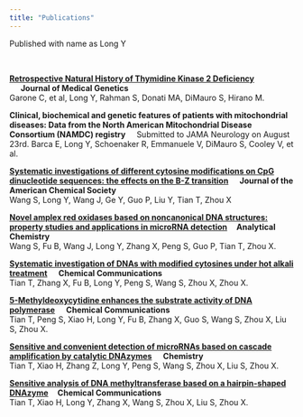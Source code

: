 ```yaml
---
title: "Publications"
---
```


Published with name as Long Y

&nbsp;
&nbsp;
&nbsp;
&nbsp;
&nbsp;
&nbsp;


**[Retrospective Natural History of Thymidine Kinase 2 Deficiency](https://jmg.bmj.com/content/55/8/515.long) \ \ \ \ \ \ Journal of Medical Genetics  **  <br /> 
Garone C, et al, Long Y, Rahman S, Donati MA, DiMauro S, Hirano M.

**Clinical, biochemical and genetic features of patients with mitochondrial diseases: Data from the North American Mitochondrial Disease Consortium (NAMDC) registry**  \ \ \ \ Submitted to JAMA Neurology on August 23rd.
Barca E, Long Y, Schoenaker R, Emmanuele V, DiMauro S, Cooley V, et al.

**[Systematic investigations of different cytosine modifications on CpG dinucleotide sequences: the effects on the B-Z transition](https://pubs.acs.org/doi/abs/10.1021/ja4107012)\ \ \ \ \ \ Journal of the American Chemical Society **   <br />
Wang S, Long Y, Wang J, Ge Y, Guo P, Liu Y, Tian T, Zhou X

**[Novel amplex red oxidases based on noncanonical DNA structures: property studies and applications in microRNA detection](https://pubs.acs.org/doi/10.1021/ac402535a)  \ \ \ \ Analytical Chemistry **  <br /> 
Wang S, Fu B, Wang J, Long Y, Zhang X, Peng S, Guo P, Tian T, Zhou X. 

**[Systematic investigation of DNAs with modified cytosines under hot alkali treatment](https://pubs.rsc.org/en/Content/ArticleLanding/2013/CC/c3cc45423a#!divAbstract) \ \ \ \  Chemical Communications**     <br /> 
Tian T, Zhang X, Fu B, Long Y, Peng S, Wang S, Zhou X, Zhou X. 

**[5-Methyldeoxycytidine enhances the substrate activity of DNA polymerase](https://pubs.rsc.org/en/Content/ArticleLanding/2013/CC/c3cc44017f#!divAbstract)  \ \ \ \  Chemical Communications**    <br /> 
Tian T, Peng S, Xiao H, Long Y, Fu B, Zhang X, Guo S, Wang S, Zhou X, Liu S, Zhou X.

**[Sensitive and convenient detection of microRNAs based on cascade amplification by catalytic DNAzymes](https://onlinelibrary.wiley.com/doi/full/10.1002/chem.201203344)  \ \ \ \  Chemistry**      <br /> 
Tian T, Xiao H, Zhang Z, Long Y, Peng S, Wang S, Zhou X, Liu S, Zhou X.

**[Sensitive analysis of DNA methyltransferase based on a hairpin-shaped DNAzyme](https://pubs.rsc.org/en/Content/ArticleLanding/2012/CC/c2cc35648a#!divAbstract) \ \ \ \ Chemical Communications** <br />  Tian T, Xiao H, Long Y, Zhang X, Wang S, Zhou X, Liu S, Zhou X.

